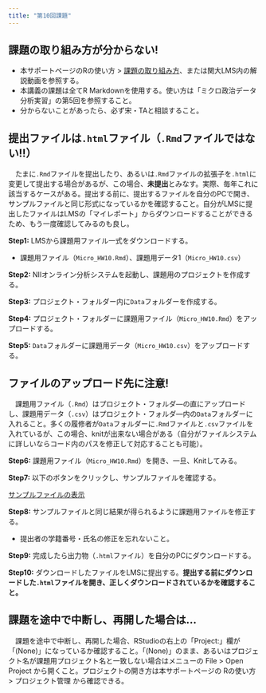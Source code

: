 ```yaml
---
title: "第10回課題"
---
```


:::{.callout-important}
## 課題の取り組み方が分からない!

* 本サポートページのRの使い方 > [課題の取り組み方](../intro/homework.qmd)、または関大LMS内の解説動画を参照する。
* 本講義の課題は全てR Markdownを使用する。使い方は「ミクロ政治データ分析実習」の第5回を参照すること。
* 分からないことがあったら、必ず宋・TAと相談すること。
:::

:::{.callout-important}
## 提出ファイルは`.html`ファイル（`.Rmd`ファイルではない!!）

　たまに`.Rmd`ファイルを提出したり、あるいは`.Rmd`ファイルの拡張子を`.html`に変更して提出する場合があるが、この場合、**未提出**とみなす。実際、毎年これに該当するケースがある。提出する前に、提出するファイルを自分のPCで開き、サンプルファイルと同じ形式になっているかを確認すること。自分がLMSに提出したファイルはLMSの「マイレポート」からダウンロードすることができるため、もう一度確認してみるのも良し。
:::

**Step1:** LMSから課題用ファイル一式をダウンロードする。

* 課題用ファイル（`Micro_HW10.Rmd`）、課題用データ1（`Micro_HW10.csv`）

**Step2:** NIIオンライン分析システムを起動し、課題用のプロジェクトを作成する。

**Step3:** プロジェクト・フォルダー内に`Data`フォルダーを作成する。

**Step4:** プロジェクト・フォルダーに課題用ファイル（`Micro_HW10.Rmd`）をアップロードする。

**Step5:** `Data`フォルダーに課題用データ（`Micro_HW10.csv`）をアップロードする。

:::{.callout-important}
## ファイルのアップロード先に注意! 

　課題用ファイル（`.Rmd`）はプロジェクト・フォルダ―の直にアップロードし、課題用データ（`.csv`）はプロジェクト・フォルダ―内の`Data`フォルダーに入れること。多くの履修者が`Data`フォルダーに`.Rmd`ファイルと`.csv`ファイルを入れているが、この場合、knitが出来ない場合がある（自分がファイルシステムに詳しいならコード内のパスを修正して対応することも可能）。
:::

**Step6:** 課題用ファイル（`Micro_HW10.Rmd`）を開き、一旦、Knitしてみる。

**Step7:** 以下のボタンをクリックし、サンプルファイルを確認する。

<a href="Data/MicroAnalysis_HW10.html" class="btn btn-primary btn-sm" target="_blank" role="button"><i class="bi bi-window"></i> サンプルファイルの表示</a>

**Step8:** サンプルファイルと同じ結果が得られるように課題用ファイルを修正する。

* 提出者の学籍番号・氏名の修正を忘れないこと。

**Step9:** 完成したら出力物（`.html`ファイル）を自分のPCにダウンロードする。

**Step10:** ダウンロードしたファイルをLMSに提出する。**提出する前にダウンロードした`.html`ファイルを開き、正しくダウンロードされているかを確認すること。**

:::{.callout-important}
## 課題を途中で中断し、再開した場合は...

　課題を途中で中断し、再開した場合、RStudioの右上の「Project:」欄が「(None)」になっているか確認すること。「(None)」のまま、あるいはプロジェクト名が課題用プロジェクト名と一致しない場合はメニューの File > Open Project から開くこと。プロジェクトの開き方は本サポートページの Rの使い方 > プロジェクト管理 から確認できる。
:::